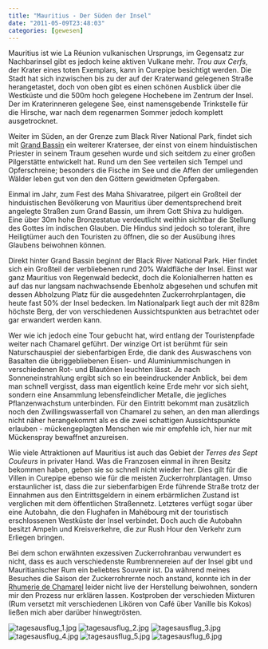 ```yaml
---
title: "Mauritius - Der Süden der Insel"
date: "2011-05-09T23:48:03"
categories: [gewesen]
---
```


Mauritius ist wie La Réunion vulkanischen Ursprungs, im Gegensatz zur Nachbarinsel gibt es jedoch keine aktiven Vulkane mehr. *Trou aux Cerfs*, der Krater eines toten Exemplars, kann in Curepipe besichtigt werden. Die Stadt hat sich inzwischen bis zu der auf der Kraterwand gelegenen Straße herangetastet, doch von oben gibt es einen schönen Ausblick über die Westküste und die 500m hoch gelegene Hochebene im Zentrum der Insel. Der im Kraterinneren gelegene See, einst namensgebende Trinkstelle für die Hirsche, war nach dem regenarmen Sommer jedoch komplett ausgetrocknet.

Weiter im Süden, an der Grenze zum Black River National Park, findet sich mit [Grand Bassin](http://www.der-mauritius-reiseführer.de/mauritius-pilgerst-tten/grand-bassin-2.html) ein weiterer Kratersee, der einst von einem hinduistischen Priester in seinem Traum gesehen wurde und sich seitdem zu einer großen Pilgerstätte entwickelt hat. Rund um den See verteilen sich Tempel und Opferschreine; besonders die Fische im See und die Affen der umliegenden Wälder leben gut von den den Göttern gewidmeten Opfergaben.

Einmal im Jahr, zum Fest des Maha Shivaratree, pilgert ein Großteil der hinduistischen Bevölkerung von Mauritius über dementsprechend breit angelegte Straßen zum Grand Bassin, um ihrem Gott Shiva zu huldigen. Eine über 30m hohe Bronzestatue verdeutlicht weithin sichtbar die Stellung des Gottes im indischen Glauben. Die Hindus sind jedoch so tolerant, ihre Heiligtümer auch den Touristen zu öffnen, die so der Ausübung ihres Glaubens beiwohnen können.

Direkt hinter Grand Bassin beginnt der Black River National Park. Hier findet sich ein Großteil der verbliebenen rund 20% Waldfläche der Insel. Einst war ganz Mauritius von Regenwald bedeckt, doch die Kolonialherren hatten es auf das nur langsam nachwachsende Ebenholz abgesehen und schufen mit dessen Abholzung Platz für die ausgedehnten Zuckerrohrplantagen, die heute fast 50% der Insel bedecken. Im Nationalpark liegt auch der mit 828m höchste Berg, der von verschiedenen Aussichtspunkten aus betrachtet oder gar erwandert werden kann.

Wer wie ich jedoch eine Tour gebucht hat, wird entlang der Touristenpfade weiter nach Chamarel geführt. Der winzige Ort ist berühmt für sein Naturschauspiel der siebenfarbigen Erde, die dank des Auswaschens von Basalten die übriggebliebenen Eisen- und Aluminiummischungen in verschiedenen Rot- und Blautönen leuchten lässt. Je nach Sonneneinstrahlung ergibt sich so ein beeindruckender Anblick, bei dem man schnell vergisst, dass man eigentlich keine Erde mehr vor sich sieht, sondern eine Ansammlung lebensfeindlicher Metalle, die jegliches Pflanzenwachstum unterbinden. Für den Eintritt bekommt man zusätzlich noch den Zwillingswasserfall von Chamarel zu sehen, an den man allerdings nicht näher herangekommt als es die zwei schattigen Aussichtspunkte erlauben - mückengeplagten Menschen wie mir empfehle ich, hier nur mit Mückenspray bewaffnet anzureisen.

Wie viele Attraktionen auf Mauritius ist auch das Gebiet der *Terres des Sept Couleurs* in privater Hand. Was die Franzosen einmal in ihren Besitz bekommen haben, geben sie so schnell nicht wieder her. Dies gilt für die Villen in Curepipe ebenso wie für die meisten Zuckerrohrplantagen. Umso erstaunlicher ist, dass die zur siebenfarbigen Erde führende Straße trotz der Einnahmen aus den Eintrittsgeldern in einem erbärmlichen Zustand ist verglichen mit dem öffentlichen Straßennetz. Letzteres verfügt sogar über eine Autobahn, die den Flughafen in Mahébourg mit der touristisch erschlossenen Westküste der Insel verbindet. Doch auch die Autobahn besitzt Ampeln und Kreisverkehre, die zur Rush Hour den Verkehr zum Erliegen bringen.

Bei dem schon erwähnten exzessiven Zuckerrohranbau verwundert es nicht, dass es auch verschiedenste Rumbrennereien auf der Insel gibt und Mauritianischer Rum ein beliebtes Souvenir ist. Da während meines Besuches die Saison der Zuckerrohrernte noch anstand, konnte ich in der [Rhumerie de Chamarel](http://www.rhumeriedechamarel.com) leider nicht live der Herstellung beiwohnen, sondern mir den Prozess nur erklären lassen. Kostproben der verschieden Mixturen (Rum versetzt mit verschiedenen Likören von Café über Vanille bis Kokos) ließen mich aber darüber hinwegtrösten.

![tagesausflug_1.jpg](tagesausflug_1.jpg)
![tagesausflug_2.jpg](tagesausflug_2.jpg)
![tagesausflug_3.jpg](tagesausflug_3.jpg)
![tagesausflug_4.jpg](tagesausflug_4.jpg)
![tagesausflug_5.jpg](tagesausflug_5.jpg)
![tagesausflug_6.jpg](tagesausflug_6.jpg)
